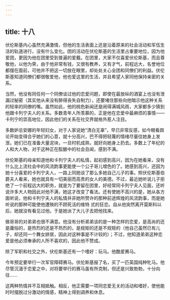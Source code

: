 ```yaml
---
---
---
```

title: 十八
---




伏伦斯基内心虽然充满激情，但他的生活表面上还是沿着原来的社会活动和军伍生活的轨道进行，没有什么变化。团的活动在伏伦斯基的生活里占重要地位，因为他爱团，更因为他在团里受到普遍的爱戴。在团里，大家不仅喜爱伏伦斯基，而且尊敬他，以他为荣，由于他非常有钱，又很有教养，又有才气，前程远大，名誉地位都摆在面前，可他并不把这一切放在眼里，却处处关心全团和同僚们的利益。伏伦斯基知道同僚们都很敬爱他，他也爱这里的生活，并且希望人家同他保持亲密的关系。

当然，他没有同任何一个同僚谈过他的恋爱问题，即使在最放纵的酒宴上也没有泄漏过秘密（其实他从来没有醉得丧失自制力），还要堵住那些向他暗示他这种关系的轻率的同僚的嘴。虽然如此，他的桃色新闻还是闹得满城风雨，大家都多少猜到他跟卡列宁夫人的关系。多数青年人所羡慕的，正是他在恋爱中最麻烦的事情——卡列宁的崇高地位，因此他们的关系在社交界就格外惹人注目。

多数妒忌安娜的年轻妇女，对于人家说她“清白无辜”，早已非常反感，如今眼看舆论开始变得合乎她们的心意，就十分高兴，巴不得把轻蔑的情绪尽量往她身上发泄。她们已在准备大量泥块，一旦时机成熟，就好向她身上扔去。多数上了年纪的人和大人物，对于这种正在酝酿中的社会丑闻，感到不满。

伏伦斯基的母亲知道他和卡列宁夫人的私情，起初感到高兴，因为在她看来，没有什么比上流社会中的风流韵事更能使一个公子哥儿增色的了。她感到高兴，还因为她十分喜爱的卡列宁夫人，一路上同她谈了那么多她自己儿子的事。照伏伦斯基伯爵夫人看来，她也就具有一切美丽而高贵的女人的美德。不过，最近她听说儿子拒绝了一个前程远大的职务，就是为了要留在团里，好经常同卡列宁夫人见面，还听说许多大人物因此对他不满，她这才改变了看法。还有使她不高兴的是，她从各方面听说，他和卡列宁夫人的私情并非她所赞许的那种前途辉煌的风流韵事，而是她听说的那种可能使他遭殃的不顾死活的维特 式的狂恋。自从他突然离开莫斯科以后，她就没有看见过他。于是她派了大儿子去把他找来。

做哥哥的对弟弟也很不满意。他没有分析弟弟谈的是一种怎样的恋爱，是高尚的还是庸俗的，是热烈的还是不热烈的，是规矩的还是不规矩的（他自己虽然已有儿子，却还同一个舞女姘居，因此对这种事是不计较的）；不过，他知道弟弟这种恋爱是他必须奉承的人所不喜欢的，因此他不赞成。

除了军职和社交之外，伏伦斯基还有一个嗜好：玩马。他酷爱赛马。

今年预定要举行一次军官障碍赛马。伏伦斯基报了名，买了一匹英国纯种牝马。他尽管沉湎于恋爱之中，对将要举行的赛马虽有所克制，但还是兴致勃勃，十分向往……

这两种热情并不互相抵触。相反，他正需要一项同恋爱无关的活动和嗜好，使他能时时摆脱过分激动的情感，精神上得到调养和休息。